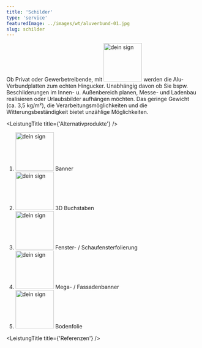 ```yaml
---
title: 'Schilder'
type: 'service'
featuredImage: ../images/wt/aluverbund-01.jpg
slug: schilder
---
```



<SEO title="Schilder" description="Firmenschilder oder Werbeschilder als Aluverbundplatte eignen sich im Innen- und Außenbereich."></SEO>


<Banner leistung="schilder" maxWidth="100" />
<SchilderCards />
<LeistungTitle title={'Beschreibung'} />

Ob Privat oder Gewerbetreibende, mit <img src={deinSign} alt="dein sign" width="100px"/> werden die Alu-Verbundplatten zum echten Hingucker. Unabhängig davon ob Sie bspw. Beschilderungen im Innen- u. Außenbereich planen, Messe- und Ladenbau realisieren oder Urlaubsbilder aufhängen möchten. Das geringe Gewicht (ca. 3,5 kg/m²), die Verarbeitungsmöglichkeiten und die Witterungsbeständigkeit bietet unzählige Möglichkeiten.

<SchilderCardsDescription />

<!--  -->

<LeistungTitle title={'Alternativprodukte'} />

<ol style={{ listStyle: 'none' }}>
  <li><img src={deinSign} alt="dein sign" width="100px"/> Banner</li>
  <li>
    <img src={deinSign} alt="dein sign" width="100px"/> 3D Buchstaben
  </li>
  <li>
    <img src={deinSign} alt="dein sign" width="100px"/> Fenster- / Schaufensterfolierung
  </li>
  <li>
    <img src={deinSign} alt="dein sign" width="100px"/> Mega- / Fassadenbanner
  </li>
  <li>
    <img src={deinSign} alt="dein sign" width="100px"/> Bodenfolie
  </li>
</ol>

<LeistungTitle title={'Referenzen'} />

<div className='refContainer'>
  <LeistungsReferenzen refSlug={'medintimSchild'} />
  <LeistungsReferenzen refSlug={'kfzFahrzeugbeschriftung'} />
  <LeistungsReferenzen refSlug={'tshirts'} />
</div>